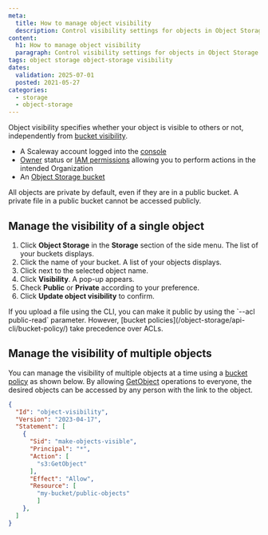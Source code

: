 ```yaml
---
meta:
  title: How to manage object visibility
  description: Control visibility settings for objects in Object Storage.
content:
  h1: How to manage object visibility
  paragraph: Control visibility settings for objects in Object Storage.
tags: object storage object-storage visibility
dates:
  validation: 2025-07-01
  posted: 2021-05-27
categories:
  - storage
  - object-storage
---
```


Object visibility specifies whether your object is visible to others or not, independently from [bucket visibility](/object-storage/concepts/#visibility).

<Macro id="requirements" />

- A Scaleway account logged into the [console](https://console.scaleway.com)
- [Owner](/iam/concepts/#owner) status or [IAM permissions](/iam/concepts/#permission) allowing you to perform actions in the intended Organization
- An [Object Storage bucket](/object-storage/how-to/create-a-bucket/)

<Message type="note">
  All objects are private by default, even if they are in a public bucket. A private file in a public bucket cannot be accessed publicly.
</Message>

## Manage the visibility of a single object

1. Click **Object Storage** in the **Storage** section of the side menu. The list of your buckets displays.
2. Click the name of your bucket. A list of your objects displays.
3. Click <Icon name="more" /> next to the selected object name.
4. Click **Visibility**. A pop-up appears.
5. Check **Public** or **Private** according to your preference.
6. Click **Update object visibility** to confirm.

<Message type="tip">
If you upload a file using the CLI, you can make it public by using the `--acl public-read` parameter. However, [bucket policies](/object-storage/api-cli/bucket-policy/) take precedence over ACLs.
</Message>

## Manage the visibility of multiple objects

You can manage the visibility of multiple objects at a time using a [bucket policy](/object-storage/api-cli/bucket-policy/) as shown below. By allowing [GetObject](/object-storage/api-cli/object-operations/#getobject) operations to everyone, the desired objects can be accessed by any person with the link to the object.

```json
{
  "Id": "object-visibility",
  "Version": "2023-04-17",
  "Statement": [
    {
      "Sid": "make-objects-visible",
      "Principal": "*",
      "Action": [
        "s3:GetObject"
      ],
      "Effect": "Allow",
      "Resource": [
        "my-bucket/public-objects"
        ]
    },
  ]
}
```
